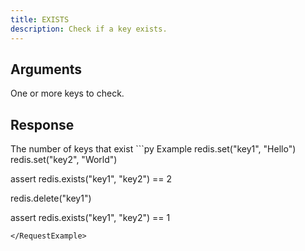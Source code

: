 ```yaml
---
title: EXISTS
description: Check if a key exists.
---
```



## Arguments

<ParamField body="keys" type="...string[]" required>
  One or more keys to check.
</ParamField>

## Response

<ResponseField type="integer" required>
  The number of keys that exist
</ResponseField>

<RequestExample>
```py Example
redis.set("key1", "Hello")
redis.set("key2", "World")

assert redis.exists("key1", "key2") == 2

redis.delete("key1")

assert redis.exists("key1", "key2") == 1
```
</RequestExample>
